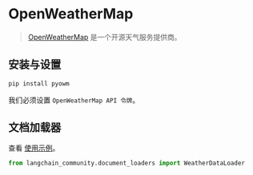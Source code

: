 # OpenWeatherMap

>[OpenWeatherMap](https://openweathermap.org/) 是一个开源天气服务提供商。



## 安装与设置

```bash
pip install pyowm
```

我们必须设置 `OpenWeatherMap API 令牌`。

## 文档加载器

查看 [使用示例](/docs/integrations/document_loaders/weather)。

```python
from langchain_community.document_loaders import WeatherDataLoader
```
